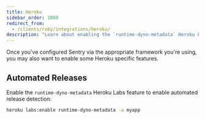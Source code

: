 ```yaml
---
title: Heroku
sidebar_order: 1000
redirect_from:
  - /clients/ruby/integrations/heroku/
description: "Learn about enabling the `runtime-dyno-metadata` Heroku Labs feature to enable automated release detection."
---
```


Once you've configured Sentry via the appropriate framework you're using, you may also want to enable some Heroku specific features.

## Automated Releases

Enable the `runtime-dyno-metadata` Heroku Labs feature to enable automated release detection:

```bash
heroku labs:enable runtime-dyno-metadata -a myapp
```
